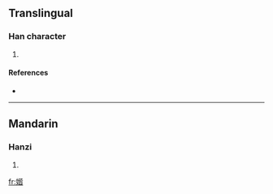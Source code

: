==Translingual==

===Han character===
{{Han char|rn=38|rad=女|as=09|sn=12|four=|canj=女心心日 (VPPA)}}

# {{defn|Han|sort=女09}}

====References====
* {{Han ref|kx=0267.040|dkj=06510|hdz=21064.170|uh=5A98|ud=23192}}

----

==Mandarin==

===Hanzi===
{{cmn-hanzi|pin=[[jiē]] ([[jie1]])|wg=chi<sup>e</sup>}}

# {{defn|Mandarin}}

[[fr:媘]]
